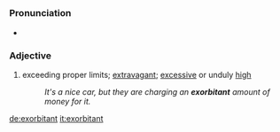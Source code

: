 =={{en}}==
===Pronunciation===
*{{audio|en-us-exorbitant.ogg|Audio (US)}}

===Adjective===
# exceeding proper limits; [[extravagant]]; [[excessive]] or unduly [[high]]
#:''It's a nice car, but they are charging an '''exorbitant''' amount of money for it.''

[[de:exorbitant]]
[[it:exorbitant]]